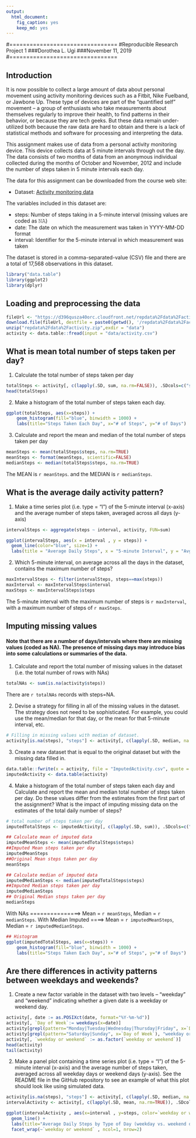```yaml
---
output: 
  html_document: 
    fig_caption: yes
    keep_md: yes
---
```

#================================
#Reproducible Research Project 1
###Dorothea L. Ugi
###November 11, 2019
#================================

## Introduction
It is now possible to collect a large amount of data about personal movement using activity monitoring devices such as a Fitbit, Nike Fuelband, or Jawbone Up. These type of devices are part of the “quantified self” movement – a group of enthusiasts who take measurements about themselves regularly to improve their health, to find patterns in their behavior, or because they are tech geeks. But these data remain under-utilized both because the raw data are hard to obtain and there is a lack of statistical methods and software for processing and interpreting the data.

This assignment makes use of data from a personal activity monitoring device. This device collects data at 5 minute intervals through out the day. The data consists of two months of data from an anonymous individual collected during the months of October and November, 2012 and include the number of steps taken in 5 minute intervals each day.

The data for this assignment can be downloaded from the course web site:

* Dataset: [Activity monitoring data](https://d396qusza40orc.cloudfront.net/repdata%2Fdata%2Factivity.zip) 

The variables included in this dataset are:

* steps:    Number of steps taking in a 5-minute interval (missing values are coded as 𝙽𝙰) </br>
* date:     The date on which the measurement was taken in YYYY-MM-DD format </br>
* interval: Identifier for the 5-minute interval in which measurement was taken </br>

The dataset is stored in a comma-separated-value (CSV) file and there are a total of 17,568 observations in this dataset. 

```r
library("data.table")
library(ggplot2)
library(dplyr)
```

## Loading and preprocessing the data

```r
fileUrl <- "https://d396qusza40orc.cloudfront.net/repdata%2Fdata%2Factivity.zip"
download.file(fileUrl, destfile = paste0(getwd(), '/repdata%2Fdata%2Factivity.zip'), method = "curl")
unzip("repdata%2Fdata%2Factivity.zip",exdir = "data")
activity <- data.table::fread(input = "data/activity.csv")
```

## What is mean total number of steps taken per day?

1. Calculate the total number of steps taken per day

```r
totalSteps <- activity[, c(lapply(.SD, sum, na.rm=FALSE)), .SDcols=c("steps"), by=.(date)] 
head(totalSteps)
```

2. Make a histogram of the total number of steps taken each day. 

```r
ggplot(totalSteps, aes(x=steps)) +
    geom_histogram(fill="blue", binwidth = 1000) +
    labs(title="Steps Taken Each Day", x="# of Steps", y="# of Days")
```

3. Calculate and report the mean and median of the total number of steps taken per day

```r
meanSteps <- mean(totalSteps$steps, na.rm=TRUE)
meanSteps <- format(meanSteps, scientific=FALSE)
medianSteps <- median(totalSteps$steps, na.rm=TRUE)
```

The MEAN is `r meanSteps`. and the MEDIAN is `r medianSteps`.

## What is the average daily activity pattern?
1. Make a time series plot (i.e. type = "l") of the 5-minute interval (x-axis) and the average number of steps taken, averaged across all days (y-axis)

```r
intervalSteps <- aggregate(steps ~ interval, activity, FUN=sum)

ggplot(intervalSteps, aes(x = interval , y = steps)) +
  geom_line(color="blue", size=1) + 
  labs(title = "Average Daily Steps", x = "5-minute Interval", y = "Avg. Steps per day")
```

2. Which 5-minute interval, on average across all the days in the dataset, contains the maximum number of steps?

``` r
maxIntervalSteps <- filter(intervalSteps, steps==max(steps))
maxInterval <- maxIntervalSteps$interval
maxSteps <- maxIntervalSteps$steps
```

The 5-minute interval with the maximum number of steps is `r maxInterval`, with a maximum number of steps of `r maxSteps`.

## Imputing missing values
#### Note that there are a number of days/intervals where there are missing values (coded as NA). The presence of missing days may introduce bias into some calculations or summaries of the data.
1. Calculate and report the total number of missing values in the dataset (i.e. the total number of rows with NAs)

``` r
totalNAs <- sum(is.na(activity$steps))
```

There are `r totalNAs` records with steps=NA.

2. Devise a strategy for filling in all of the missing values in the dataset. The strategy does not need to be sophisticated. For example, you could use the mean/median for that day, or the mean for that 5-minute interval, etc.

``` r
# Filling in missing values with median of dataset. 
activity[is.na(steps), "steps"] <- activity[, c(lapply(.SD, median, na.rm = TRUE)), .SDcols = c("steps")]
```

3. Create a new dataset that is equal to the original dataset but with the missing data filled in.

``` r
data.table::fwrite(x = activity, file = "ImputedActivity.csv", quote = FALSE)
imputedActivity <- data.table(activity)
```

4. Make a histogram of the total number of steps taken each day and Calculate and report the mean and median total number of steps taken per day. Do these values differ from the estimates from the first part of the assignment? What is the impact of imputing missing data on the estimates of the total daily number of steps?

``` r
# total number of steps taken per day
imputedTotalSteps <- imputedActivity[, c(lapply(.SD, sum)), .SDcols=c("steps"), by=.(date)] 

## Calculate mean of imputed data
imputedMeanSteps <- mean(imputedTotalSteps$steps)
##Imputed Mean steps taken per day
imputedMeanSteps
##Original Mean steps taken per day
meanSteps

## Calculate median of imputed data
imputedMedianSteps <- median(imputedTotalSteps$steps)
##Imputed Median steps taken per day
imputedMedianSteps
## Original Median steps taken per day
medianSteps

```

With NAs ===============>  Mean = `r meanSteps`, Median = `r medianSteps`.
With Median Imputed ====>  Mean = `r imputedMeanSteps`, Median = `r imputedMedianSteps`.

``` r
## Histogram
ggplot(imputedTotalSteps, aes(x=steps)) +
    geom_histogram(fill="blue", binwidth = 1000) +
    labs(title="Steps Taken Each Day", x="# of Steps", y="# of Days")
```

## Are there differences in activity patterns between weekdays and weekends?
1.  Create a new factor variable in the dataset with two levels – “weekday” and “weekend” indicating whether a given date is a weekday or weekend day.

``` r
activity[, date := as.POSIXct(date, format="%Y-%m-%d")]
activity[, `Day of Week`:= weekdays(x=date)]
activity[grepl(pattern="Monday|Tuesday|Wednesday|Thursday|Friday", x=`Day of Week`), "weekday or weekend"] <- "weekday"
activity[grepl(pattern="Saturday|Sunday", x=`Day of Week`), "weekday or weekend"] <- "weekend"
activity[, `weekday or weekend` := as.factor(`weekday or weekend`)]
head(activity)
tail(activity)
```

2. Make a panel plot containing a time series plot (i.e. type = "l") of the 5-minute interval (x-axis) and the average number of steps taken, averaged across all weekday days or weekend days (y-axis). See the README file in the GitHub repository to see an example of what this plot should look like using simulated data.
``` r
activity[is.na(steps), "steps"] <- activity[, c(lapply(.SD, median, na.rm=TRUE)), .SDcols=c("steps")]
intervalActivity <- activity[, c(lapply(.SD, mean, na.rm=TRUE)), .SDcols=c("steps"), by=.(interval, `weekday or weekend`)] 

ggplot(intervalActivity , aes(x=interval , y=steps, color=`weekday or weekend`)) + 
  geom_line() + 
  labs(title="Average Daily Steps by Type of Day (weekday vs. weekend day)", x="Interval", y="Number of Steps") + 
  facet_wrap(~`weekday or weekend` , ncol=1, nrow=2)
```



















